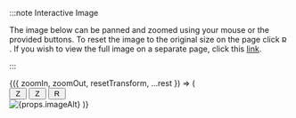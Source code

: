 

:::note Interactive Image

The image below can be panned and zoomed using your mouse or the provided buttons.
To reset the image to the original size on the page click <img width="12px" height="12px" src={props.resetPic} alt="Reset Image"/>.
If you wish to view the full image on a separate page, click this <a href={props.imageSource} target="_blank" rel="noopener noreferrer">link</a>.

:::

<TransformWrapper defaultScale={1}>
    {({ zoomIn, zoomOut, resetTransform, ...rest }) => (
        <React.Fragment>
            <div className="tools">
                <button onClick={zoomIn}><img width="15px" height="15px" src={props.zoomInPic} alt="Zoom In"/></button>
                <button onClick={zoomOut}><img width="15px" height="15px" src={props.zoomOutPic} alt="Zoom Out"/></button>
                <button onClick={resetTransform}><img width="15px" height="15px" src={props.resetPic} alt="Reset Image"/></button>
            </div>
            <TransformComponent>
                <img src={props.imageSource} alt={props.imageAlt} />
            </TransformComponent>
        </React.Fragment>
    )}
</TransformWrapper>
